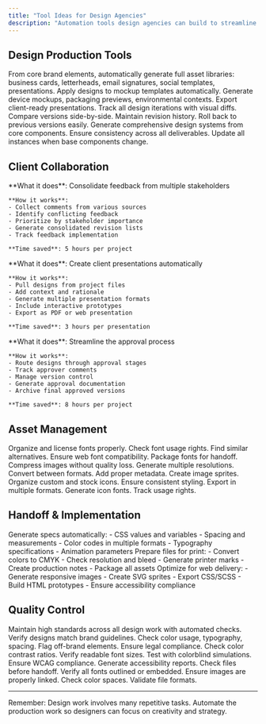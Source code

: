 ```yaml
---
title: "Tool Ideas for Design Agencies"
description: "Automation tools design agencies can build to streamline creative workflows and client collaboration"
---
```


## Design Production Tools

<CardGroup cols={2}>
  <Card title="Brand Asset Generator" icon="palette">
    From core brand elements, automatically generate full asset libraries: business cards, letterheads, email signatures, social templates, presentations.
  </Card>

  <Card title="Mockup Automator" icon="desktop">
    Apply designs to mockup templates automatically. Generate device mockups, packaging previews, environmental contexts. Export client-ready presentations.
  </Card>

  <Card title="Version Control System" icon="code-branch">
    Track all design iterations with visual diffs. Compare versions side-by-side. Maintain revision history. Roll back to previous versions easily.
  </Card>

  <Card title="Design System Builder" icon="layer-group">
    Generate comprehensive design systems from core components. Ensure consistency across all deliverables. Update all instances when base components change.
  </Card>
</CardGroup>

## Client Collaboration

<AccordionGroup>
  <Accordion title="Feedback Aggregator">
    **What it does**: Consolidate feedback from multiple stakeholders

    **How it works**:
    - Collect comments from various sources
    - Identify conflicting feedback
    - Prioritize by stakeholder importance
    - Generate consolidated revision lists
    - Track feedback implementation

    **Time saved**: 5 hours per project
  </Accordion>

  <Accordion title="Presentation Builder">
    **What it does**: Create client presentations automatically

    **How it works**:
    - Pull designs from project files
    - Add context and rationale
    - Generate multiple presentation formats
    - Include interactive prototypes
    - Export as PDF or web presentation

    **Time saved**: 3 hours per presentation
  </Accordion>

  <Accordion title="Approval Workflow">
    **What it does**: Streamline the approval process

    **How it works**:
    - Route designs through approval stages
    - Track approver comments
    - Manage version control
    - Generate approval documentation
    - Archive final approved versions

    **Time saved**: 8 hours per project
  </Accordion>
</AccordionGroup>

## Asset Management

<Tabs>
  <Tab title="Font Manager">
    Organize and license fonts properly. Check font usage rights. Find similar alternatives. Ensure web font compatibility. Package fonts for handoff.
  </Tab>

  <Tab title="Image Optimizer">
    Compress images without quality loss. Generate multiple resolutions. Convert between formats. Add proper metadata. Create image sprites.
  </Tab>

  <Tab title="Icon Library">
    Organize custom and stock icons. Ensure consistent styling. Export in multiple formats. Generate icon fonts. Track usage rights.
  </Tab>
</Tabs>

## Handoff & Implementation

<Steps>
  <Step title="Developer Handoff">
    Generate specs automatically:
    - CSS values and variables
    - Spacing and measurements
    - Color codes in multiple formats
    - Typography specifications
    - Animation parameters
  </Step>

  <Step title="Print Preparation">
    Prepare files for print:
    - Convert colors to CMYK
    - Check resolution and bleed
    - Generate printer marks
    - Create production notes
    - Package all assets
  </Step>

  <Step title="Web Export">
    Optimize for web delivery:
    - Generate responsive images
    - Create SVG sprites
    - Export CSS/SCSS
    - Build HTML prototypes
    - Ensure accessibility compliance
  </Step>
</Steps>

## Quality Control

<Info>
Maintain high standards across all design work with automated checks.
</Info>

<Card title="Brand Compliance Checker">
  Verify designs match brand guidelines. Check color usage, typography, spacing. Flag off-brand elements. Ensure legal compliance.
</Card>

<Card title="Accessibility Validator">
  Check color contrast ratios. Verify readable font sizes. Test with colorblind simulations. Ensure WCAG compliance. Generate accessibility reports.
</Card>

<Card title="File Prep Validator">
  Check files before handoff. Verify all fonts outlined or embedded. Ensure images are properly linked. Check color spaces. Validate file formats.
</Card>

---

Remember: Design work involves many repetitive tasks. Automate the production work so designers can focus on creativity and strategy.